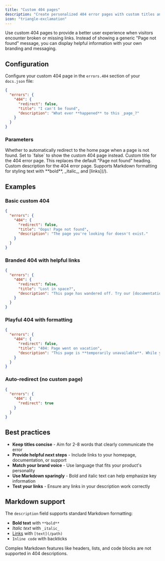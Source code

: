 ```yaml
---
title: "Custom 404 pages"
description: "Create personalized 404 error pages with custom titles and descriptions"
icon: "triangle-exclamation"
---
```


Use custom 404 pages to provide a better user experience when visitors encounter broken or missing links. Instead of showing a generic "Page not found" message, you can display helpful information with your own branding and messaging.

## Configuration

Configure your custom 404 page in the `errors.404` section of your `docs.json` file:

```json
{
  "errors": {
    "404": {
      "redirect": false,
      "title": "I can't be found",
      "description": "What ever **happened** to this _page_?"
    }
  }
}
```

### Parameters

<ResponseField name="redirect" type="boolean">
  Whether to automatically redirect to the home page when a page is not found. Set to `false` to show the custom 404 page instead.
</ResponseField>

<ResponseField name="title" type="string">
  Custom title for the 404 error page. This replaces the default "Page not found" heading.
</ResponseField>

<ResponseField name="description" type="string">
  Custom description for the 404 error page. Supports Markdown formatting for styling text with **bold**, _italic_, and [links](/).
</ResponseField>

## Examples

### Basic custom 404

```json
{
  "errors": {
    "404": {
      "redirect": false,
      "title": "Oops! Page not found",
      "description": "The page you're looking for doesn't exist."
    }
  }
}
```

### Branded 404 with helpful links

```json
{
  "errors": {
    "404": {
      "redirect": false,
      "title": "Lost in space?",
      "description": "This page has wandered off. Try our [documentation](/docs) or [contact support](/support) for help."
    }
  }
}
```

### Playful 404 with formatting

```json
{
  "errors": {
    "404": {
      "redirect": false,
      "title": "404: Page went on vacation",
      "description": "This page is **temporarily unavailable**. While you wait, check out our _latest features_ or return to the [homepage](/)."
    }
  }
}
```

### Auto-redirect (no custom page)

```json
{
  "errors": {
    "404": {
      "redirect": true
    }
  }
}
```

## Best practices

- **Keep titles concise** - Aim for 2-8 words that clearly communicate the error
- **Provide helpful next steps** - Include links to your homepage, documentation, or support
- **Match your brand voice** - Use language that fits your product's personality
- **Use Markdown sparingly** - Bold and italic text can help emphasize key information
- **Test your links** - Ensure any links in your description work correctly

## Markdown support

The `description` field supports standard Markdown formatting:

- **Bold text** with `**bold**`
- _Italic text_ with `_italic_`
- [Links](/path) with `[text](/path)`
- `Inline code` with backticks

<Note>
  Complex Markdown features like headers, lists, and code blocks are not supported in 404 descriptions.
</Note>